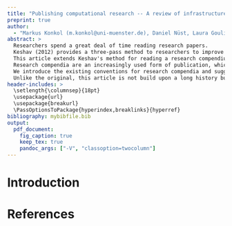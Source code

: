 ```yaml
---
title: "Publishing computational research -- A review of infrastructures for reproducible and transparent scholarly communication"
preprint: true
author: 
  - "Markus Konkol (m.konkol@uni-muenster.de), Daniel Nüst, Laura Goulier (Institute for Geoinformatics, University\\ of\\ Münster, Münster,\\ Germany)"
abstract: >
  Researchers spend a great deal of time reading research papers.
  Keshav (2012) provides a three-pass method to researchers to improve their reading skills.
  This article extends Keshav's method for reading a research compendium.
  Research compendia are an increasingly used form of publication, which packages not only the research paper's text and figures, but also all data and software for better reproducibility.
  We introduce the existing conventions for research compendia and suggest how to utilise their shared properties in a structured reading process.
  Unlike the original, this article is not build upon a long history but intends to provide guidance at the outset of an emerging practice.
header-includes: >
  \setlength{\columnsep}{18pt}
  \usepackage{url}
  \usepackage{breakurl}
  \PassOptionsToPackage{hyperindex,breaklinks}{hyperref}
bibliography: mybibfile.bib
output:
  pdf_document: 
    fig_caption: true
    keep_tex: true
    pandoc_args: ["-V", "classoption=twocolumn"]
---
```


# Introduction



# References {#references .unnumbered}
